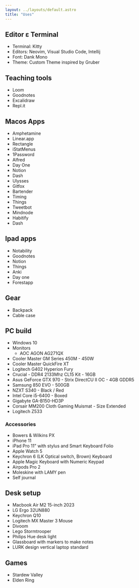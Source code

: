```yaml
---
layout: ../layouts/default.astro
title: "Uses"
---
```


## Editor ε Terminal

- Terminal: Kitty
- Editors: Neovim, Visual Studio Code, Intellij
- Font: Dank Mono
- Theme: Custom Theme inspired by Gruber

## Teaching tools

- Loom
- Goodnotes
- Excalidraw
- Repl.it

## Macos Apps

- Amphetamine
- Linear.app
- Rectangle
- iStatMenus
- 1Password
- Alfred
- Day One
- Notion
- Dash
- Ulysses
- Gitfox
- Bartender
- Timing
- Things
- Tweetbot
- Mindnode
- Habitify
- Dash

## Ipad apps

- Notability
- Goodnotes
- Notion
- Things
- Anki
- Day one
- Forestapp

## Gear

- Backpack
- Cable case

## PC build

- Windows 10
- Monitors
  - AOC AGON AG271QX
- Cooler Master GM Series 450M - 450W
- Cooler Master QuickFire XT
- Logitech G402 Hyperion Fury
- Crucial - DDR4 2133Mhz CL15 Kit - 16GB
- Asus GeForce GTX 970 - Strix DirectCU II OC - 4GB GDDR5
- Samsung 850 EVO - 500GB
- NZXT S340 - Black / Red
- Intel Core i5-6400 - Boxed
- Gigabyte GA-B150-HD3P
- Corsair MM200 Cloth Gaming Muismat - Size Extended
- Logitech Z533

### Accessories

- Bowers & Wilkins PX
- iPhone 11
- iPad Pro 11" with stylus and Smart Keyboard Folio
- Apple Watch 5
- Keychron 6 (LK Optical switch, Brown) Keyboard
- Apple Magic Keyboard with Numeric Keypad
- Airpods Pro 2
- Moleskine with LAMY pen
- Self journal

## Desk setup

- Macbook Air M2 15-inch 2023
- LG Ergo 32UN880
- Keychron Q10
- Logitech MX Master 3 Mouse
- Divoom
- Lego Stormtrooper
- Philips Hue desk light
- Glassboard with markers to make notes
- LURK design vertical laptop standard

## Games

- Stardew Valley
- Elden Ring
